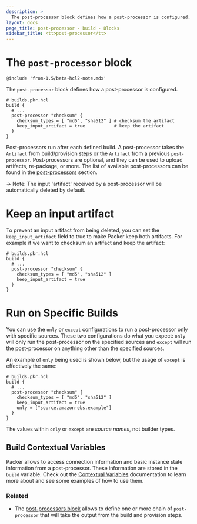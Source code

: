 ```yaml
---
description: >
  The post-processor block defines how a post-processor is configured.
layout: docs
page_title: post-processor - build - Blocks
sidebar_title: <tt>post-processor</tt>
---
```


# The `post-processor` block

`@include 'from-1.5/beta-hcl2-note.mdx'`

The `post-processor` block defines how a post-processor is configured.

```hcl
# builds.pkr.hcl
build {
  # ...
  post-processor "checksum" {
    checksum_types = [ "md5", "sha512" ] # checksum the artifact
    keep_input_artifact = true           # keep the artifact
  }
}
```

Post-processors run after each defined build. A post-processor takes the
`Artifact` from build/provision steps or the `Artifact` from a previous
`post-processor`. Post-processors are optional, and they can be used to upload
artifacts, re-package, or more. The list of available post-processors can be
found in the [post-processors](/docs/post-processors) section.

-> Note: The input 'artifact' received by a post-processor will be automatically
deleted by default.

# Keep an input artifact

To prevent an input artifact from being deleted, you can set the
`keep_input_artifact` field to true to make Packer keep both artifacts. For
example if we want to checksum an artifact and keep the artifact:

```hcl
# builds.pkr.hcl
build {
  # ...
  post-processor "checksum" {
    checksum_types = [ "md5", "sha512" ]
    keep_input_artifact = true
  }
}
```

# Run on Specific Builds

You can use the `only` or `except` configurations to run a post-processor only
with specific sources. These two configurations do what you expect: `only` will
only run the post-processor on the specified sources and `except` will run the
post-processor on anything other than the specified sources.

An example of `only` being used is shown below, but the usage of `except` is
effectively the same:

```hcl
# builds.pkr.hcl
build {
  # ...
  post-processor "checksum" {
    checksum_types = [ "md5", "sha512" ]
    keep_input_artifact = true
    only = ["source.amazon-ebs.example"]
  }
}
```

The values within `only` or `except` are _source names_, not builder types.

## Build Contextual Variables

Packer allows to access connection information and basic instance state information from a post-processor. These information are stored in the `build` variable.
Check out the [Contextual Variables](/docs/from-1.5/contextual-variables) documentation to learn more about and see some examples of how to use them.

### Related

* The [post-processors block](/docs/from-1.5/blocks/build/post-processor) 
  allows to define one or more chain of `post-processor` that will take the
  output from the build and provision steps.
